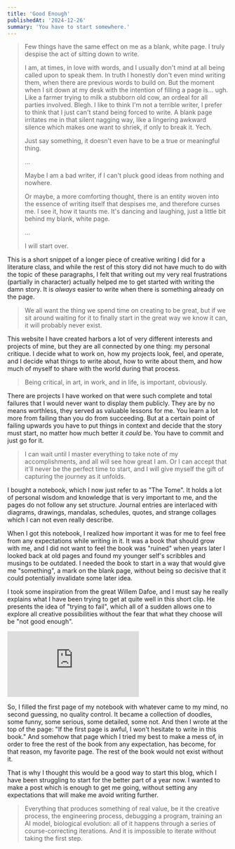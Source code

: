 ```yaml
---
title: 'Good Enough'
publishedAt: '2024-12-26'
summary: 'You have to start somewhere.'
---
```


> Few things have the same effect on me as a blank, white page. I truly despise the act of sitting down to write.
>
> I am, at times, in love with words, and I usually don't mind at all being called upon to speak them. In truth I honestly don't even mind writing them, when there are previous words to build on. But the moment when I sit down at my desk with the intention of filling a page is… ugh. Like a farmer trying to milk a stubborn old cow, an ordeal for all parties involved. Blegh. I like to think I'm not a terrible writer, I prefer to think that I just can't stand being forced to write. A blank page irritates me in that silent nagging way, like a lingering awkward silence which makes one want to shriek, if only to break it. Yech.
>
> Just say something, it doesn't even have to be a true or meaningful thing.
>
> …
>
> Maybe I am a bad writer, if I can't pluck good ideas from nothing and nowhere. 
>
> Or maybe, a more comforting thought, there is an entity woven into the essence of writing itself that despises me, and therefore curses me. I see it, how it taunts me. It's dancing and laughing, just a little bit behind my blank, white page.
>
> …
>
> I will start over.

This is a short snippet of a longer piece of creative writing I did for a literature class, and while the rest of this story did not have much to do with the topic of these paragraphs, I felt that writing out my very real frustrations (partially in character) actually helped me to get started with writing the damn story. It is *always* easier to write when there is something already on the page. 

> We all want the thing we spend time on creating to be great, but if we sit around waiting for it to finally start in the great way we know it can, it will probably never exist.

This website I have created harbors a lot of very different interests and projects of mine, but they are all connected by one thing: my personal critique. I decide what to work on, how my projects look, feel, and operate, and I decide what things to write about, how to write about them, and how much of myself to share with the world during that process.

> Being critical, in art, in work, and in life, is important, obviously.

There are projects I have worked on that were such complete and total failures that I would never want to display them publicly. They are by no means worthless, they served as valuable lessons for me. You learn a lot more from failing than you do from succeeding. But at a certain point of failing upwards you have to put things in context and decide that the story must start, no matter how much better it *could* be. You have to commit and just go for it.

> I can wait until I master everything to take note of my accomplishments, and all will see how great I am. Or I can accept that it'll never be the perfect time to start, and I will give myself the gift of capturing the journey as it unfolds.

I bought a notebook, which I now just refer to as "The Tome". It holds a lot of personal wisdom and knowledge that is very important to me, and the pages do not follow any set structure. Journal entries are interlaced with diagrams, drawings, mandalas, schedules, quotes, and strange collages which I can not even really describe.

When I got this notebook, I realized how important it was for me to feel free from any expectations while writing in it. It was a book that should grow with me, and I did not want to feel the book was "ruined" when years later I looked back at old pages and found my younger self's scribbles and musings to be outdated. I needed the book to start in a way that would give me "something", a mark on the blank page, without being so decisive that it could potentially invalidate some later idea.

I took some inspiration from the great Willem Dafoe, and I must say he really explains what I have been trying to get at quite well in this short clip. He presents the idea of "trying to fail", which all of a sudden allows one to explore all creative possibilities without the fear that what they choose will be "not good enough".

<div className="border">
    <div style={{ position: 'relative', paddingTop: '56.25%', width: '100%' }}>
    <iframe
        style={{
        position: 'absolute',
        top: 0,
        left: 0,
        width: '100%',
        height: '100%',
        }}
        src="https://www.youtube.com/embed/1dSRzxg7p1E?si=SO43nFwxiusfhRvt"
        title="YouTube video player"
        frameBorder="0"
        allow="accelerometer; autoplay; clipboard-write; encrypted-media; gyroscope; picture-in-picture; web-share"
        referrerPolicy="strict-origin-when-cross-origin"
        allowFullScreen
    ></iframe>
    </div>
</div>

So, I filled the first page of my notebook with whatever came to my mind, no second guessing, no quality control. It became a collection of doodles, some funny, some serious, some detailed, some not. And then I wrote at the top of the page: "If the first page is awful, I won't hesitate to write in this book." And somehow that page which I tried my best to make a mess of, in order to free the rest of the book from any expectation, has become, for that reason, my favorite page. The rest of the book would not exist without it.

That is why I thought this would be a good way to start this blog, which I have been struggling to start for the better part of a year now. I wanted to make a post which is enough to get me going, without setting any expectations that will make me avoid writing further.

> Everything that produces something of real value, be it the creative process, the engineering process, debugging a program, training an AI model, biological evolution: all of it happens through a series of course-correcting iterations. And it is impossible to iterate without taking the first step.
